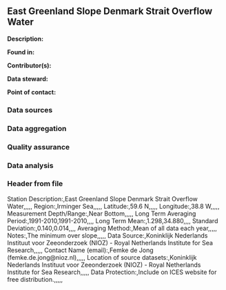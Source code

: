 ## East Greenland Slope Denmark Strait Overflow Water

**Description:** 


**Found in:**

**Contributor(s):**

**Data steward:**

**Point of contact:**

### Data sources

### Data aggregation

### Quality assurance

### Data analysis

### Header from file
Station Description:,East Greenland Slope Denmark Strait Overflow Water,,,,,
Region:,Irminger Sea,,,,,
Latitude:,59.6 N,,,,,
Longitude:,38.8 W,,,,,
Measurement Depth/Range:,Near Bottom,,,,,
Long Term Averaging Period:,1991-2010,1991-2010,,,,
Long Term Mean:,1.298,34.880,,,,
Standard Deviation:,0.140,0.014,,,,
Averaging Method:,Mean of all data each year,,,,,
Notes:,The minimum over slope,,,,,
Data Source:,Koninklijk Nederlands Instituut voor Zeeonderzoek (NIOZ) - Royal Netherlands Institute for Sea Research,,,,,
Contact Name (email):,Femke de Jong (femke.de.jong@nioz.nl),,,,,
Location of source datasets:,Koninklijk Nederlands Instituut voor Zeeonderzoek (NIOZ) - Royal Netherlands Institute for Sea Research,,,,,
Data Protection:,Include on ICES website for free distribution.,,,,,
